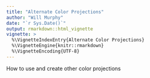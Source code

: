 ---
title: "Alternate Color Projections"
author: "Will Murphy"
date: "`r Sys.Date()`"
output: rmarkdown::html_vignette
vignette: >
  %\VignetteIndexEntry{Alternate Color Projections}
  %\VignetteEngine{knitr::rmarkdown}
  %\VignetteEncoding{UTF-8}
---

How to use and create other color projections
